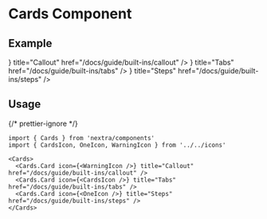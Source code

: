 
# Cards Component

## Example

<Cards>
  <Cards.Card
    icon={<WarningIcon />}
    title="Callout"
    href="/docs/guide/built-ins/callout"
  />
  <Cards.Card
    icon={<CardsIcon />}
    title="Tabs"
    href="/docs/guide/built-ins/tabs"
  />
  <Cards.Card
    icon={<OneIcon />}
    title="Steps"
    href="/docs/guide/built-ins/steps"
  />
</Cards>

## Usage

{/* prettier-ignore */}
```mdx filename="Markdown"
import { Cards } from 'nextra/components'
import { CardsIcon, OneIcon, WarningIcon } from '../../icons'

<Cards>
  <Cards.Card icon={<WarningIcon />} title="Callout" href="/docs/guide/built-ins/callout" />
  <Cards.Card icon={<CardsIcon />} title="Tabs" href="/docs/guide/built-ins/tabs" />
  <Cards.Card icon={<OneIcon />} title="Steps" href="/docs/guide/built-ins/steps" />
</Cards>
```
